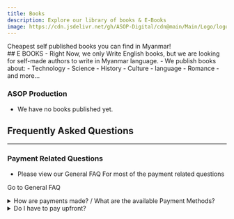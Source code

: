 ```yaml
---
title: Books
description: Explore our library of books & E-Books
image: https://cdn.jsdelivr.net/gh/ASOP-Digital/cdn@main/Main/Logo/logo.png
---
```



<Aside type='tip'> 
   Cheapest self published books you can find in Myanmar!
 </Aside>
## E BOOKS
- Right Now, we only Write English books, but we are looking for self-made authors to write in Myanmar language.
- We publish books about:
    - Technology
    - Science
    - History
    - Culture
    - language
    - Romance
    - and more...

### ASOP Production
<Aside title='Coming Soon...' type='caution'>

- We have no books published yet.
 </Aside>


## Frequently Asked Questions 
---

### Payment Related Questions
- Please view our General FAQ For most of the payment related questions

<LinkButton href="../../../faq/#payment-related-questions">Go to General FAQ</LinkButton>

<details>
  <summary id="payment-method">How are payments made? / What are the available Payment Methods?</summary>
    To view how payments are made please [Visit This Page](../../../faq/#payment-methods-faq1)
</details>

<details>
    <summary id="upfront-pay"> Do I have to pay upfront? </summary>
    Short Answer is yes, you have to pay upfront. 
    - We are currently working on buy now pay later system, but it is not available yet.
</details>





